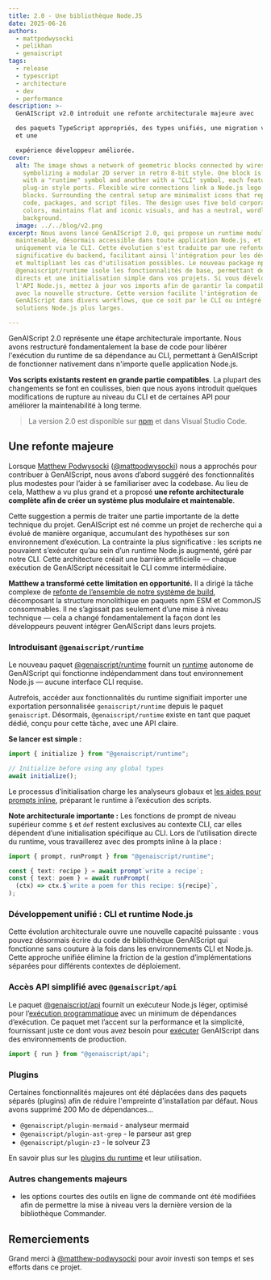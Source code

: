 ```yaml
---
title: 2.0 - Une bibliothèque Node.JS
date: 2025-06-26
authors:
  - mattpodwysocki
  - pelikhan
  - genaiscript
tags:
  - release
  - typescript
  - architecture
  - dev
  - performance
description: >-
  GenAIScript v2.0 introduit une refonte architecturale majeure avec

  des paquets TypeScript appropriés, des types unifiés, une migration vers pnpm,
  et une

  expérience développeur améliorée.
cover:
  alt: The image shows a network of geometric blocks connected by wires,
    symbolizing a modular 2D server in retro 8-bit style. One block is marked
    with a "runtime" symbol and another with a "CLI" symbol, each featuring
    plug-in style ports. Flexible wire connections link a Node.js logo to these
    blocks. Surrounding the central setup are minimalist icons that represent
    code, packages, and script files. The design uses five bold corporate
    colors, maintains flat and iconic visuals, and has a neutral, wordless
    background.
  image: ../../blog/v2.png
excerpt: Nous avons lancé GenAIScript 2.0, qui propose un runtime modulaire et
  maintenable, désormais accessible dans toute application Node.js, et non plus
  uniquement via le CLI. Cette évolution s'est traduite par une refonte
  significative du backend, facilitant ainsi l'intégration pour les développeurs
  et multipliant les cas d'utilisation possibles. Le nouveau package npm
  @genaiscript/runtime isole les fonctionnalités de base, permettant des imports
  directs et une initialisation simple dans vos projets. Si vous développez avec
  l'API Node.js, mettez à jour vos imports afin de garantir la compatibilité
  avec la nouvelle structure. Cette version facilite l'intégration de
  GenAIScript dans divers workflows, que ce soit par le CLI ou intégré à des
  solutions Node.js plus larges.

---
```



<BlogNarration />

GenAIScript 2.0 représente une étape architecturale importante. Nous avons restructuré fondamentalement la base de code pour libérer l'exécution du runtime de sa dépendance au CLI, permettant à GenAIScript de fonctionner nativement dans n'importe quelle application Node.js.

**Vos scripts existants restent en grande partie compatibles**. La plupart des changements se font en coulisses, bien que nous ayons introduit quelques modifications de rupture au niveau du CLI et de certaines API pour améliorer la maintenabilité à long terme.

> La version 2.0 est disponible sur [npm](https://www.npmjs.com/package/genaiscript) et dans Visual Studio Code.

## Une refonte majeure

Lorsque [Matthew Podwysocki](https://www.linkedin.com/in/podwysocki/) ([@mattpodwysocki](https://github.com/mattpodwysocki)) nous a approchés pour contribuer à GenAIScript, nous avons d’abord suggéré des fonctionnalités plus modestes pour l’aider à se familiariser avec la codebase. Au lieu de cela, Matthew a vu plus grand et a proposé **une refonte architecturale complète afin de créer un système plus modulaire et maintenable**.

Cette suggestion a permis de traiter une partie importante de la dette technique du projet. GenAIScript est né comme un projet de recherche qui a évolué de manière organique, accumulant des hypothèses sur son environnement d’exécution. La contrainte la plus significative : les scripts ne pouvaient s’exécuter qu’au sein d’un runtime Node.js augmenté, géré par notre CLI. Cette architecture créait une barrière artificielle — chaque exécution de GenAIScript nécessitait le CLI comme intermédiaire.

**Matthew a transformé cette limitation en opportunité.** Il a dirigé la tâche complexe de [refonte de l’ensemble de notre système de build](https://github.com/microsoft/genaiscript/pull/1594), décomposant la structure monolithique en paquets npm ESM et CommonJS consommables. Il ne s’agissait pas seulement d’une mise à niveau technique — cela a changé fondamentalement la façon dont les développeurs peuvent intégrer GenAIScript dans leurs projets.

### Introduisant `@genaiscript/runtime`

Le nouveau paquet [@genaiscript/runtime](https://www.npmjs.com/package/@genaiscript/runtime) fournit un [runtime](../../reference/runtime/) autonome de GenAIScript qui fonctionne indépendamment dans tout environnement Node.js — aucune interface CLI requise.

Autrefois, accéder aux fonctionnalités du runtime signifiait importer une exportation personnalisée `genaiscript/runtime` depuis le paquet `genaiscript`. Désormais, `@genaiscript/runtime` existe en tant que paquet dédié, conçu pour cette tâche, avec une API claire.

**Se lancer est simple :**

<PackageManagers pkg="@genaiscript/runtime" />

```typescript wrap
import { initialize } from "@genaiscript/runtime";

// Initialize before using any global types
await initialize();
```

Le processus d’initialisation charge les analyseurs globaux et [les aides pour prompts inline](../../reference/scripts/inline-prompts/), préparant le runtime à l’exécution des scripts.

**Note architecturale importante :** Les fonctions de prompt de niveau supérieur comme `$` et `def` restent exclusives au contexte CLI, car elles dépendent d’une initialisation spécifique au CLI. Lors de l’utilisation directe du runtime, vous travaillerez avec des prompts inline à la place :

```typescript wrap
import { prompt, runPrompt } from "@genaiscript/runtime";

const { text: recipe } = await prompt`write a recipe`;
const { text: poem } = await runPrompt(
  (ctx) => ctx.$`write a poem for this recipe: ${recipe}`,
);
```

### Développement unifié : CLI et runtime Node.js

Cette évolution architecturale ouvre une nouvelle capacité puissante : vous pouvez désormais écrire du code de bibliothèque GenAIScript qui fonctionne sans couture à la fois dans les environnements CLI et Node.js. Cette approche unifiée élimine la friction de la gestion d’implémentations séparées pour différents contextes de déploiement.

### Accès API simplifié avec `@genaiscript/api`

Le paquet [@genaiscript/api](https://www.npmjs.com/package/@genaiscript/api/) fournit un exécuteur Node.js léger, optimisé pour l’[exécution programmatique](../../reference/api/) avec un minimum de dépendances d’exécution. Ce paquet met l’accent sur la performance et la simplicité, fournissant juste ce dont vous avez besoin pour [exécuter](../../reference/api/) GenAIScript dans des environnements de production.

```typescript
import { run } from "@genaiscript/api";
```

### Plugins

Certaines fonctionnalités majeures ont été déplacées dans des paquets séparés (plugins) afin de réduire l'empreinte d'installation par défaut.
Nous avons supprimé 200 Mo de dépendances...

* `@genaiscript/plugin-mermaid` - analyseur mermaid
* `@genaiscript/plugin-ast-grep` - le parseur ast grep
* `@genaiscript/plugin-z3` - le solveur Z3

En savoir plus sur les [plugins du runtime](../../reference/runtime/) et leur utilisation.

### Autres changements majeurs

* les options courtes des outils en ligne de commande ont été modifiées afin de permettre la mise à niveau vers la dernière version de la bibliothèque Commander.

## Remerciements

Grand merci à [@matthew-podwysocki](https://github.com/matthew-podwysocki) pour avoir investi son temps et ses efforts dans ce projet.
